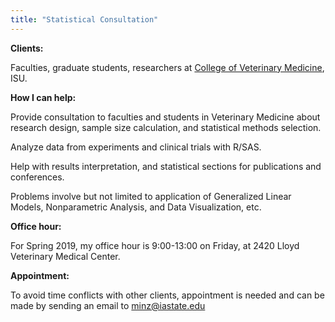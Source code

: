 ```yaml
---
title: "Statistical Consultation"
---
```


**Clients:**

Faculties, graduate students, researchers at [College of Veterinary Medicine](https://vetmed.iastate.edu/), ISU. 

**How I can help:**

Provide consultation to faculties and students in Veterinary Medicine about research design, sample size calculation, and statistical methods selection.

Analyze data from experiments and clinical trials with R/SAS.

Help with results interpretation, and statistical sections for publications and conferences.

Problems involve but not limited to application of Generalized Linear Models, Nonparametric Analysis, and Data Visualization, etc.

**Office hour:**

For Spring 2019, my office hour is 9:00-13:00 on Friday, at 2420 Lloyd Veterinary Medical Center.

**Appointment:**

To avoid time conflicts with other clients, appointment is needed and can be made by sending an email to [minz@iastate.edu](minz@iastate.edu)